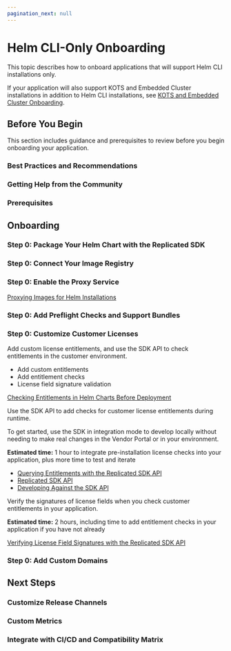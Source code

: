 ```yaml
---
pagination_next: null
---
```



# Helm CLI-Only Onboarding

This topic describes how to onboard applications that will support Helm CLI installations only.

If your application will also support KOTS and Embedded Cluster installations in addition to Helm CLI installations, see [KOTS and Embedded Cluster Onboarding](distributing-workflow). 

## Before You Begin

This section includes guidance and prerequisites to review before you begin onboarding your application.

### Best Practices and Recommendations

<BestPractices/>

### Getting Help from the Community

<Community/>

### Prerequisites

<Prerequisites/>

## Onboarding

### Step 0: Package Your Helm Chart with the Replicated SDK

<PackageSdk/>

### Step 0: Connect Your Image Registry

### Step 0: Enable the Proxy Service

<a href="/vendor/helm-image-registry">Proxying Images for Helm Installations</a>

### Step 0: Add Preflight Checks and Support Bundles

<Preflights/>

<SupportBundles/>

### Step 0: Customize Customer Licenses

Add custom license entitlements, and use the SDK API to check entitlements in the customer environment.

* Add custom entitlements
* Add entitlement checks
* License field signature validation

<a href="/vendor/licenses-reference-helm">Checking Entitlements in Helm Charts Before Deployment</a>

<p>Use the SDK API to add checks for customer license entitlements during runtime.</p>
<p>To get started, use the SDK in integration mode to develop locally without needing to make real changes in the Vendor Portal or in your environment.</p>
<p><strong>Estimated time:</strong> 1 hour to integrate pre-installation license checks into your application, plus more time to test and iterate</p>

<ul>
<li><a href="/vendor/licenses-reference-sdk">Querying Entitlements with the Replicated SDK API</a></li>
<li><a href="/reference/replicated-sdk-apis">Replicated SDK API</a></li>
<li><a href="/vendor/replicated-sdk-development">Developing Against the SDK API</a></li>
</ul>  

<p>Verify the signatures of license fields when you check customer entitlements in your application.</p>
<p><strong>Estimated time:</strong> 2 hours, including time to add entitlement checks in your application if you have not already</p>
<a href="/vendor/licenses-verify-fields-sdk-api">Verifying License Field Signatures with the Replicated SDK API</a>

### Step 0: Add Custom Domains

<CustomDomains/>

## Next Steps

### Customize Release Channels

<CustomChannels/>

### Custom Metrics

<CustomMetrics/>

### Integrate with CI/CD and Compatibility Matrix

<CiCd/>